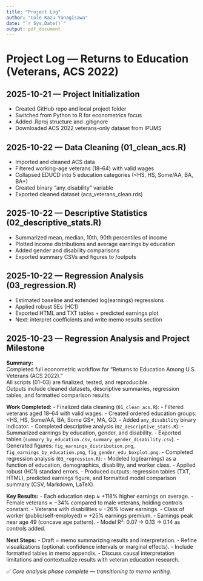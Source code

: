 ```yaml
---
title: "Project Log"
author: "Cole Kazu Yanagisawa"
date: "`r Sys.Date()`"
output: pdf_document
---
```


# Project Log — Returns to Education (Veterans, ACS 2022)

## 2025-10-21 — Project Initialization
- Created GitHub repo and local project folder
- Switched from Python to R for econometrics focus
- Added .Rproj structure and .gitignore
- Downloaded ACS 2022 veterans-only dataset from IPUMS

## 2025-10-22 — Data Cleaning (01_clean_acs.R)
- Imported and cleaned ACS data
- Filtered working-age veterans (18–64) with valid wages
- Collapsed EDUCD into 5 education categories (<HS, HS, Some/AA, BA, BA+)
- Created binary "any_disability" variable
- Exported cleaned dataset (acs_veterans_clean.rds)

## 2025-10-22 — Descriptive Statistics (02_descriptive_stats.R)
- Summarized mean, median, 10th, 90th percentiles of income
- Plotted income distributions and average earnings by education
- Added gender and disability comparisons
- Exported summary CSVs and figures to /outputs

## 2025-10-22 — Regression Analysis (03_regression.R)
- Estimated baseline and extended log(earnings) regressions
- Applied robust SEs (HC1)
- Exported HTML and TXT tables + predicted earnings plot
- Next: interpret coefficients and write memo results section

## 2025-10-23 — Regression Analysis and Project Milestone

**Summary:**  
Completed full econometric workflow for “Returns to Education Among U.S. Veterans (ACS 2022).”  
All scripts (01–03) are finalized, tested, and reproducible.  
Outputs include cleaned datasets, descriptive summaries, regression tables, and formatted comparison results.

**Work Completed:**
- Finalized data cleaning (`01_clean_acs.R`):
  - Filtered veterans aged 18–64 with valid wages.
  - Created ordered education groups: <HS, HS, Some/AA, BA, Some GS*, MA, GD.
  - Added `any_disability` binary indicator.
- Completed descriptive analysis (`02_descriptive_stats.R`):
  - Summarized earnings by education, gender, and disability.
  - Exported tables (`summary_by_education.csv`, `summary_gender_disability.csv`).
  - Generated figures: `fig_earnings_distribution.png`, `fig_earnings_by_education.png`, `fig_gender_edu_boxplot.png`.
- Completed regression analysis (`03_regression.R`):
  - Modeled log(earnings) as a function of education, demographics, disability, and worker class.
  - Applied robust (HC1) standard errors.
  - Produced outputs: regression tables (TXT, HTML), predicted earnings figure, and formatted model comparison summary (CSV, Markdown, LaTeX).

**Key Results:**
- Each education step ≈ +118% higher earnings on average.
- Female veterans ≈ −34% compared to male veterans, holding controls constant.
- Veterans with disabilities ≈ −26% lower earnings.
- Class of worker (public/self-employed) ≈ +25% earnings premium.
- Earnings peak near age 49 (concave age pattern).
- Model R²: 0.07 → 0.13 → 0.14 as controls added.

**Next Steps:**
- Draft = memo summarizing results and interpretation.
- Refine visualizations (optional: confidence intervals or marginal effects).
- Include formatted tables in memo appendix.
- Discuss causal interpretation limitations and contextualize results with veteran education research.

✅ *Core analysis phase complete — transitioning to memo writing.*